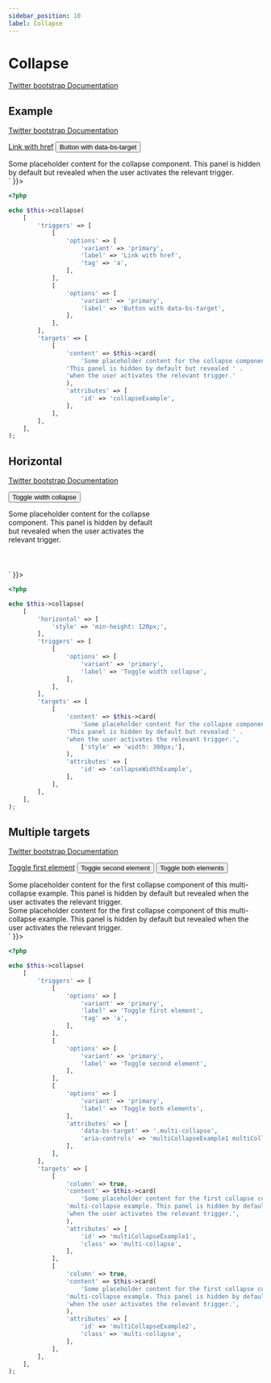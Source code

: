 ```yaml
---
sidebar_position: 10
label: Collapse
---
```



# Collapse

[Twitter bootstrap Documentation](https://getbootstrap.com/docs/5.1/components/collapse/)

## Example

[Twitter bootstrap Documentation](https://getbootstrap.com/docs/5.1/components/collapse/#example)

<Tabs>
<TabItem value="result" label="Result" default>
  <HtmlCode bootstrapVersion="5.1">
      <div dangerouslySetInnerHTML={{ __html: `<p>
    <a aria-controls="collapseExample" aria-expanded="false" class="btn btn-primary" data-bs-toggle="collapse" href="#collapseExample" role="button">Link with href</a>
    <button aria-controls="collapseExample" aria-expanded="false" class="btn btn-primary" data-bs-target="#collapseExample" data-bs-toggle="collapse" name="button" type="button" value="">Button with data-bs-target</button>
</p>
<div class="collapse" id="collapseExample">
    <div class="card">
        <div class="card-body">
            Some placeholder content for the collapse component. This panel is hidden by default but revealed when the user activates the relevant trigger.
        </div>
    </div>
</div>` }}></div>
  </HtmlCode>
</TabItem>
<TabItem value="source" label="Source">

```php
<?php

echo $this->collapse(
    [
        'triggers' => [
            [
                'options' => [
                    'variant' => 'primary',
                    'label' => 'Link with href',
                    'tag' => 'a',
                ],
            ],
            [
                'options' => [
                    'variant' => 'primary',
                    'label' => 'Button with data-bs-target',
                ],
            ],
        ],
        'targets' => [
            [
                'content' => $this->card(
                    'Some placeholder content for the collapse component. ' .
                'This panel is hidden by default but revealed ' .
                'when the user activates the relevant trigger.'
                ),
                'attributes' => [
                    'id' => 'collapseExample',
                ],
            ],
        ],
    ],
);
```

</TabItem>
</Tabs>

## Horizontal

[Twitter bootstrap Documentation](https://getbootstrap.com/docs/5.1/components/collapse/#horizontal)

<Tabs>
<TabItem value="result" label="Result" default>
  <HtmlCode bootstrapVersion="5.1">
      <div dangerouslySetInnerHTML={{ __html: `<p><button aria-controls="collapseWidthExample" aria-expanded="false" class="btn btn-primary" data-bs-target="#collapseWidthExample" data-bs-toggle="collapse" name="button" type="button" value="">Toggle width collapse</button></p>
<div style="min-height: 120px;">
    <div class="collapse collapse-horizontal" id="collapseWidthExample">
        <div class="card" style="width: 300px;">
            <div class="card-body">
                Some placeholder content for the collapse component. This panel is hidden by default but revealed when the user activates the relevant trigger.
            </div>
        </div>
    </div>
</div>` }}></div>
  </HtmlCode>
</TabItem>
<TabItem value="source" label="Source">

```php
<?php

echo $this->collapse(
    [
        'horizontal' => [
            'style' => 'min-height: 120px;',
        ],
        'triggers' => [
            [
                'options' => [
                    'variant' => 'primary',
                    'label' => 'Toggle width collapse',
                ],
            ],
        ],
        'targets' => [
            [
                'content' => $this->card(
                    'Some placeholder content for the collapse component. ' .
                'This panel is hidden by default but revealed ' .
                'when the user activates the relevant trigger.',
                    ['style' => 'width: 300px;'],
                ),
                'attributes' => [
                    'id' => 'collapseWidthExample',
                ],
            ],
        ],
    ],
);
```

</TabItem>
</Tabs>

## Multiple targets

[Twitter bootstrap Documentation](https://getbootstrap.com/docs/5.1/components/collapse/#multiple-targets)

<Tabs>
<TabItem value="result" label="Result" default>
  <HtmlCode bootstrapVersion="5.1">
      <div dangerouslySetInnerHTML={{ __html: `<p>
    <a aria-controls="multiCollapseExample1" aria-expanded="false" class="btn btn-primary" data-bs-toggle="collapse" href="#multiCollapseExample1" role="button">Toggle first element</a>
    <button aria-controls="multiCollapseExample2" aria-expanded="false" class="btn btn-primary" data-bs-target="#multiCollapseExample2" data-bs-toggle="collapse" name="button" type="button" value="">Toggle second element</button>
    <button aria-controls="multiCollapseExample1 multiCollapseExample2" aria-expanded="false" class="btn btn-primary" data-bs-target=".multi-collapse" data-bs-toggle="collapse" name="button" type="button" value="">Toggle both elements</button>
</p>
<div class="row">
    <div class="col">
        <div class="collapse multi-collapse" id="multiCollapseExample1">
            <div class="card">
                <div class="card-body">
                    Some placeholder content for the first collapse component of this multi-collapse example. This panel is hidden by default but revealed when the user activates the relevant trigger.
                </div>
            </div>
        </div>
    </div>
    <div class="col">
        <div class="collapse multi-collapse" id="multiCollapseExample2">
            <div class="card">
                <div class="card-body">
                    Some placeholder content for the first collapse component of this multi-collapse example. This panel is hidden by default but revealed when the user activates the relevant trigger.
                </div>
            </div>
        </div>
    </div>
</div>` }}></div>
  </HtmlCode>
</TabItem>
<TabItem value="source" label="Source">

```php
<?php

echo $this->collapse(
    [
        'triggers' => [
            [
                'options' => [
                    'variant' => 'primary',
                    'label' => 'Toggle first element',
                    'tag' => 'a',
                ],
            ],
            [
                'options' => [
                    'variant' => 'primary',
                    'label' => 'Toggle second element',
                ],
            ],
            [
                'options' => [
                    'variant' => 'primary',
                    'label' => 'Toggle both elements',
                ],
                'attributes' => [
                    'data-bs-target' => '.multi-collapse',
                    'aria-controls' => 'multiCollapseExample1 multiCollapseExample2',
                ],
            ],
        ],
        'targets' => [
            [
                'column' => true,
                'content' => $this->card(
                    'Some placeholder content for the first collapse component of this ' .
                'multi-collapse example. This panel is hidden by default but revealed ' .
                'when the user activates the relevant trigger.',
                ),
                'attributes' => [
                    'id' => 'multiCollapseExample1',
                    'class' => 'multi-collapse',
                ],
            ],
            [
                'column' => true,
                'content' => $this->card(
                    'Some placeholder content for the first collapse component of this ' .
                'multi-collapse example. This panel is hidden by default but revealed ' .
                'when the user activates the relevant trigger.',
                ),
                'attributes' => [
                    'id' => 'multiCollapseExample2',
                    'class' => 'multi-collapse',
                ],
            ],
        ],
    ],
);
```

</TabItem>
</Tabs>

